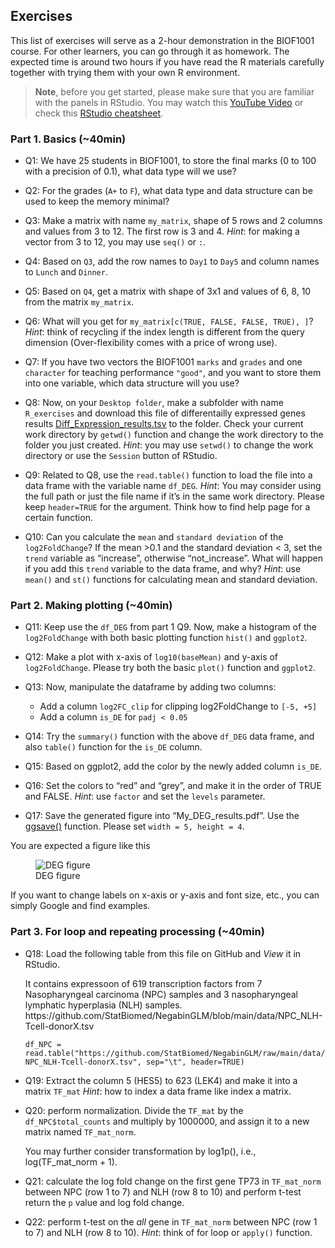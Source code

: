 
## Exercises

This list of exercises will serve as a 2-hour demonstration in the BIOF1001 course. 
For other learners, you can go through it as homework. The expected time is 
around two hours if you have read the R materials carefully together with
trying them with your own R environment.

> __Note__, before you get started, please make sure that you are familiar with
the panels in RStudio. You may watch this 
[YouTube Video](https://www.youtube.com/watch?v=FIrsOBy5k58) or check this 
[RStudio cheatsheet](https://rstudio.github.io/cheatsheets/rstudio-ide.pdf).

### Part 1. Basics (~40min) { #exercises-p1 }

* Q1: We have 25 students in BIOF1001, to store the final marks (0 to 100 with 
a precision of 0.1), what data type will we use?

<!-- > Numeric (or float or double) -->

* Q2: For the grades (`A+` to `F`), what data type and data structure can be 
used to keep the memory minimal?

<!-- > `character` and `factor` -->

* Q3: Make a matrix with name `my_matrix`, shape of 5 rows and 2 columns and values 
from 3 to 12. The first row is 3 and 4. 
*Hint*: for making a vector from 3 to 12, you may use `seq()` or `:`.

<!-- > my_matrix = matrix(seq(3, 12), nrow=5, byrow=TRUE) -->
<!-- > my_matrix = matrix(3:12, nrow=5, byrow=TRUE) -->

* Q4: Based on `Q3`, add the row names to `Day1` to `Day5` and column names to
`Lunch` and `Dinner`.

<!-- > rownames(my_matrix) = c("Day1", "Day2", "Day3", "Day4", "Day5") -->
<!-- > colnames(my_matrix) = c("Lunch", "Dinner") -->
<!-- > rownames(my_matrix) = paste0("Day", seq(1,5)) -->

* Q5: Based on `Q4`, get a matrix with shape of 3x1 and values of 6, 8, 10 from 
the matrix `my_matrix`.

<!-- > Any of the following codes: -->
<!-- > my_matrix[2:4, 2, drop=FALSE] -->
<!-- > my_matrix[c(2, 3, 4), 2, drop=FALSE] -->
<!-- > my_matrix[c("Day2", "Day3", "Day4"), 2, drop=FALSE] -->

* Q6: What will you get for `my_matrix[c(TRUE, FALSE, FALSE, TRUE), ]`? 
*Hint*: think of recycling if the index length is different from the query 
dimension (Over-flexibility comes with a price of wrong use).

<!-- > it will give row length of 3, for row 1, 4 and 5. -->

* Q7: If you have two vectors the BIOF1001 `marks` and `grades` and one 
`character` for teaching performance `"good"`, and you want to store them 
into one variable, which data structure will you use? 

<!-- > `list` data structure -->

* Q8: Now, on your `Desktop folder`, make a subfolder with name `R_exercises`
and download this file of differentailly expressed genes results
[Diff_Expression_results.tsv](https://github.com/StatBiomed/BMDS-book/blob/main/notebooks/chapter1-R/Diff_Expression_results.tsv) 
to the folder. Check your current work directory by
`getwd()` function and change the work directory to the folder you just created.
*Hint*: you may use `setwd()` to change the work directory or use the `Session` 
button of RStudio.


* Q9: Related to Q8, use the `read.table()` function to load the file into a 
data frame with the variable name `df_DEG`.
*Hint*: You may consider using the full path or just the file name if it's in 
the same work directory. Please keep `header=TRUE` for the argument. Think how to
find help page for a certain function.

<!-- > df_DEG = read.table("Diff_Expression_results.tsv", sep="\t", header=TRUE) -->

* Q10: Can you calculate the `mean` and `standard deviation` of the `log2FoldChange`?
If the mean >0.1 and the standard deviation < 3, set the `trend` variable as 
"increase", otherwise "not_increase". What will happen if you add this `trend` 
variable to the data frame, and why?
*Hint*: use `mean()` and `st()` functions for calculating mean and 
standard deviation.

<!-- > trend = "not_increase" -->
<!-- > if (mean(df_DEG$log2FoldChange) > 0.1 && sd(df_DEG$log2FoldChange) < 3) trend = "increase" -->
<!-- > df_DEG[["trend"]] = trend -->
<!-- > data frame is also a list -->




### Part 2. Making plotting (~40min) { #exercises-p2 }

* Q11: Keep use the `df_DEG` from part 1 Q9. Now, make a histogram of the 
`log2FoldChange` with both basic plotting function `hist()` and `ggplot2`.


* Q12: Make a plot with x-axis of `log10(baseMean)` and y-axis of `log2FoldChange`.
Please try both the basic `plot()` function and `ggplot2`.

* Q13: Now, manipulate the dataframe by adding two columns:
  - Add a column `log2FC_clip` for clipping log2FoldChange to `[-5, +5]`
  - Add a column `is_DE` for `padj < 0.05`

* Q14: Try the `summary()` function with the above `df_DEG` data frame, and also
`table()` function for the `is_DE` column.

* Q15: Based on ggplot2, add the color by the newly added column `is_DE`.

<!-- ggplot(df, aes(x=log10(baseMean), 	   	     y=log2FoldChange_clip)) +  -->
<!--   geom_point(aes(color=is_DE)) +  -->
<!--   scale_color_manual(values = c("red", "grey")) -->

* Q16: Set the colors to "red" and "grey", and make it in the order of TRUE and 
FALSE. 
*Hint*: use `factor` and set the `levels` parameter.

* Q17: Save the generated figure into "My_DEG_results.pdf". Use the 
[ggsave()](https://ggplot2.tidyverse.org/reference/ggsave.html) function. Please
set `width = 5, height = 4`.

You are expected a figure like this

![DEG figure](https://github.com/StatBiomed/BMDS-book/raw/main/notebooks/chapter1-R/DEG_results.png)

If you want to change labels on x-axis or y-axis and font size, etc., you can 
simply Google and find examples.



### Part 3. For loop and repeating processing (~40min)  { #exercises-p3 }

* Q18: Load the following table from this file on GitHub and *View* it in RStudio.

  It contains expressoon of 619 transcription factors from 7 Nasopharyngeal 
  carcinoma (NPC) samples and 3 nasopharyngeal lymphatic hyperplasia (NLH) samples.
  https://github.com/StatBiomed/NegabinGLM/blob/main/data/NPC_NLH-Tcell-donorX.tsv

  `df_NPC = read.table("https://github.com/StatBiomed/NegabinGLM/raw/main/data/NPC_NLH-Tcell-donorX.tsv", sep="\t", header=TRUE)`


* Q19: Extract the column 5 (HES5) to 623 (LEK4) and make it into a matrix `TF_mat`
*Hint*: how to index a data frame like index a matrix.

<!-- > TF_mat = as.matrix(df_NPC[, colnames(df_NPC)[5:623]]) -->
<!-- > TF_mat = as.matrix(df_NPC[, 5:623]) -->

* Q20: perform normalization. Divide the `TF_mat` by the `df_NPC$total_counts`
  and multiply by 1000000, and assign it to a new matrix named `TF_mat_norm`. 

  You may further consider transformation by log1p(), i.e., log(TF_mat_norm + 1).

* Q21: calculate the log fold change on the first gene TP73 in `TF_mat_norm` 
between NPC (row 1 to 7) and NLH (row 8 to 10) and perform t-test return the 
`p` value and log fold change.

* Q22: perform t-test on the *all* gene in `TF_mat_norm` between 
NPC (row 1 to 7) and NLH (row 8 to 10).
*Hint*: think of for loop or `apply()` function.

